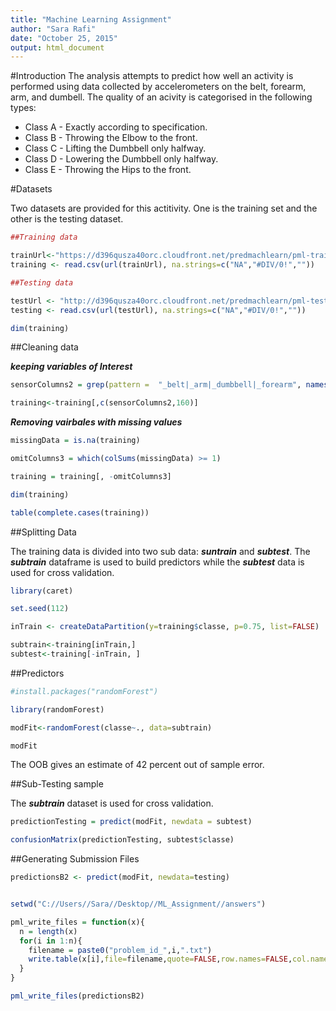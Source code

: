```yaml
---
title: "Machine Learning Assignment"
author: "Sara Rafi"
date: "October 25, 2015"
output: html_document
---
```



#Introduction
The analysis attempts to predict how well an activity is performed using data collected by accelerometers on the belt, forearm, arm, and dumbell. The quality of an acivity is categorised in the following types:


- Class A - Exactly according to specification. 
- Class B - Throwing the Elbow to the front. 
- Class C - Lifting the Dumbbell only halfway. 
- Class D - Lowering the Dumbbell only halfway. 
- Class E - Throwing the Hips to the front.



#Datasets

Two datasets are provided for this actitivity. One is the training set and the other is the testing dataset.


```r
##Training data

trainUrl<-"https://d396qusza40orc.cloudfront.net/predmachlearn/pml-training.csv"
training <- read.csv(url(trainUrl), na.strings=c("NA","#DIV/0!",""))
```



```r
##Testing data

testUrl <- "http://d396qusza40orc.cloudfront.net/predmachlearn/pml-testing.csv"
testing <- read.csv(url(testUrl), na.strings=c("NA","#DIV/0!",""))
```


```r
dim(training)

```

##Cleaning data

***keeping variables of Interest***


```r
sensorColumns2 = grep(pattern =  "_belt|_arm|_dumbbell|_forearm", names(training))

training<-training[,c(sensorColumns2,160)]
```

***Removing vairbales with missing values***

```r
missingData = is.na(training)

omitColumns3 = which(colSums(missingData) >= 1)

training = training[, -omitColumns3]

dim(training)

table(complete.cases(training))
```


##Splitting Data

The training data is divided into two sub data: ***suntrain*** and ***subtest***. The ***subtrain*** dataframe is used to build predictors while the ***subtest*** data is used for cross validation.

```r
library(caret)

set.seed(112)

inTrain <- createDataPartition(y=training$classe, p=0.75, list=FALSE)

subtrain<-training[inTrain,]
subtest<-training[-inTrain, ]
```



##Predictors
 

```r
#install.packages("randomForest")

library(randomForest)

modFit<-randomForest(classe~., data=subtrain)

modFit
```
The OOB gives an estimate of 42 percent out of sample error.

##Sub-Testing sample


The ***subtrain*** dataset is used for cross validation.

```r
predictionTesting = predict(modFit, newdata = subtest)

confusionMatrix(predictionTesting, subtest$classe)
```

##Generating Submission Files


```r
predictionsB2 <- predict(modFit, newdata=testing)


setwd("C://Users//Sara//Desktop//ML_Assignment//answers")

pml_write_files = function(x){
  n = length(x)
  for(i in 1:n){
    filename = paste0("problem_id_",i,".txt")
    write.table(x[i],file=filename,quote=FALSE,row.names=FALSE,col.names=FALSE)
  }
}

pml_write_files(predictionsB2)

```





